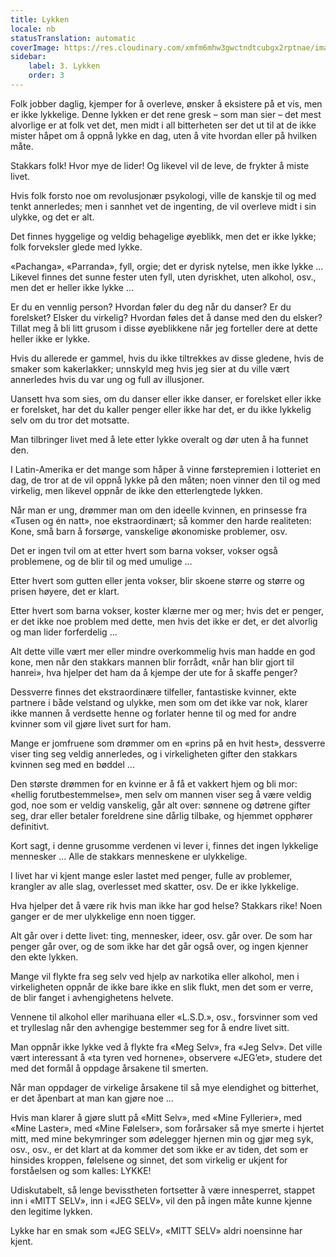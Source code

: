 ```yaml
---
title: Lykken
locale: nb
statusTranslation: automatic
coverImage: https://res.cloudinary.com/xmfm6mhw3gwctndtcubgx2rptnae/image/upload/v1741354419/small_cover_la_gran_rebelion_28716e29d2.webp
sidebar:
    label: 3. Lykken
    order: 3
---
```

Folk jobber daglig, kjemper for å overleve, ønsker å eksistere på et vis, men er ikke lykkelige. Denne lykken er det rene gresk – som man sier – det mest alvorlige er at folk vet det, men midt i all bitterheten ser det ut til at de ikke mister håpet om å oppnå lykke en dag, uten å vite hvordan eller på hvilken måte.

Stakkars folk! Hvor mye de lider! Og likevel vil de leve, de frykter å miste livet.

Hvis folk forsto noe om revolusjonær psykologi, ville de kanskje til og med tenkt annerledes; men i sannhet vet de ingenting, de vil overleve midt i sin ulykke, og det er alt.

Det finnes hyggelige og veldig behagelige øyeblikk, men det er ikke lykke; folk forveksler glede med lykke.

«Pachanga», «Parranda», fyll, orgie; det er dyrisk nytelse, men ikke lykke ... Likevel finnes det sunne fester uten fyll, uten dyriskhet, uten alkohol, osv., men det er heller ikke lykke ...

Er du en vennlig person? Hvordan føler du deg når du danser? Er du forelsket? Elsker du virkelig? Hvordan føles det å danse med den du elsker? Tillat meg å bli litt grusom i disse øyeblikkene når jeg forteller dere at dette heller ikke er lykke.

Hvis du allerede er gammel, hvis du ikke tiltrekkes av disse gledene, hvis de smaker som kakerlakker; unnskyld meg hvis jeg sier at du ville vært annerledes hvis du var ung og full av illusjoner.

Uansett hva som sies, om du danser eller ikke danser, er forelsket eller ikke er forelsket, har det du kaller penger eller ikke har det, er du ikke lykkelig selv om du tror det motsatte.

Man tilbringer livet med å lete etter lykke overalt og dør uten å ha funnet den.

I Latin-Amerika er det mange som håper å vinne førstepremien i lotteriet en dag, de tror at de vil oppnå lykke på den måten; noen vinner den til og med virkelig, men likevel oppnår de ikke den etterlengtede lykken.

Når man er ung, drømmer man om den ideelle kvinnen, en prinsesse fra «Tusen og én natt», noe ekstraordinært; så kommer den harde realiteten: Kone, små barn å forsørge, vanskelige økonomiske problemer, osv.

Det er ingen tvil om at etter hvert som barna vokser, vokser også problemene, og de blir til og med umulige ...

Etter hvert som gutten eller jenta vokser, blir skoene større og større og prisen høyere, det er klart.

Etter hvert som barna vokser, koster klærne mer og mer; hvis det er penger, er det ikke noe problem med dette, men hvis det ikke er det, er det alvorlig og man lider forferdelig ...

Alt dette ville vært mer eller mindre overkommelig hvis man hadde en god kone, men når den stakkars mannen blir forrådt, «når han blir gjort til hanrei», hva hjelper det ham da å kjempe der ute for å skaffe penger?

Dessverre finnes det ekstraordinære tilfeller, fantastiske kvinner, ekte partnere i både velstand og ulykke, men som om det ikke var nok, klarer ikke mannen å verdsette henne og forlater henne til og med for andre kvinner som vil gjøre livet surt for ham.

Mange er jomfruene som drømmer om en «prins på en hvit hest», dessverre viser ting seg veldig annerledes, og i virkeligheten gifter den stakkars kvinnen seg med en bøddel ...

Den største drømmen for en kvinne er å få et vakkert hjem og bli mor: «hellig forutbestemmelse», men selv om mannen viser seg å være veldig god, noe som er veldig vanskelig, går alt over: sønnene og døtrene gifter seg, drar eller betaler foreldrene sine dårlig tilbake, og hjemmet opphører definitivt.

Kort sagt, i denne grusomme verdenen vi lever i, finnes det ingen lykkelige mennesker ... Alle de stakkars menneskene er ulykkelige.

I livet har vi kjent mange esler lastet med penger, fulle av problemer, krangler av alle slag, overlesset med skatter, osv. De er ikke lykkelige.

Hva hjelper det å være rik hvis man ikke har god helse? Stakkars rike! Noen ganger er de mer ulykkelige enn noen tigger.

Alt går over i dette livet: ting, mennesker, ideer, osv. går over. De som har penger går over, og de som ikke har det går også over, og ingen kjenner den ekte lykken.

Mange vil flykte fra seg selv ved hjelp av narkotika eller alkohol, men i virkeligheten oppnår de ikke bare ikke en slik flukt, men det som er verre, de blir fanget i avhengighetens helvete.

Vennene til alkohol eller marihuana eller «L.S.D.», osv., forsvinner som ved et trylleslag når den avhengige bestemmer seg for å endre livet sitt.

Man oppnår ikke lykke ved å flykte fra «Meg Selv», fra «Jeg Selv». Det ville vært interessant å «ta tyren ved hornene», observere «JEG’et», studere det med det formål å oppdage årsakene til smerten.

Når man oppdager de virkelige årsakene til så mye elendighet og bitterhet, er det åpenbart at man kan gjøre noe ...

Hvis man klarer å gjøre slutt på «Mitt Selv», med «Mine Fyllerier», med «Mine Laster», med «Mine Følelser», som forårsaker så mye smerte i hjertet mitt, med mine bekymringer som ødelegger hjernen min og gjør meg syk, osv., osv., er det klart at da kommer det som ikke er av tiden, det som er hinsides kroppen, følelsene og sinnet, det som virkelig er ukjent for forståelsen og som kalles: LYKKE!

Udiskutabelt, så lenge bevisstheten fortsetter å være innesperret, stappet inn i «MITT SELV», inn i «JEG SELV», vil den på ingen måte kunne kjenne den legitime lykken.

Lykke har en smak som «JEG SELV», «MITT SELV» aldri noensinne har kjent.

